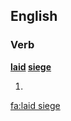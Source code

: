 ==English==

===Verb===
'''[[laid]] [[siege]]'''

# {{en-simple past of|lay siege}}

[[fa:laid siege]]
